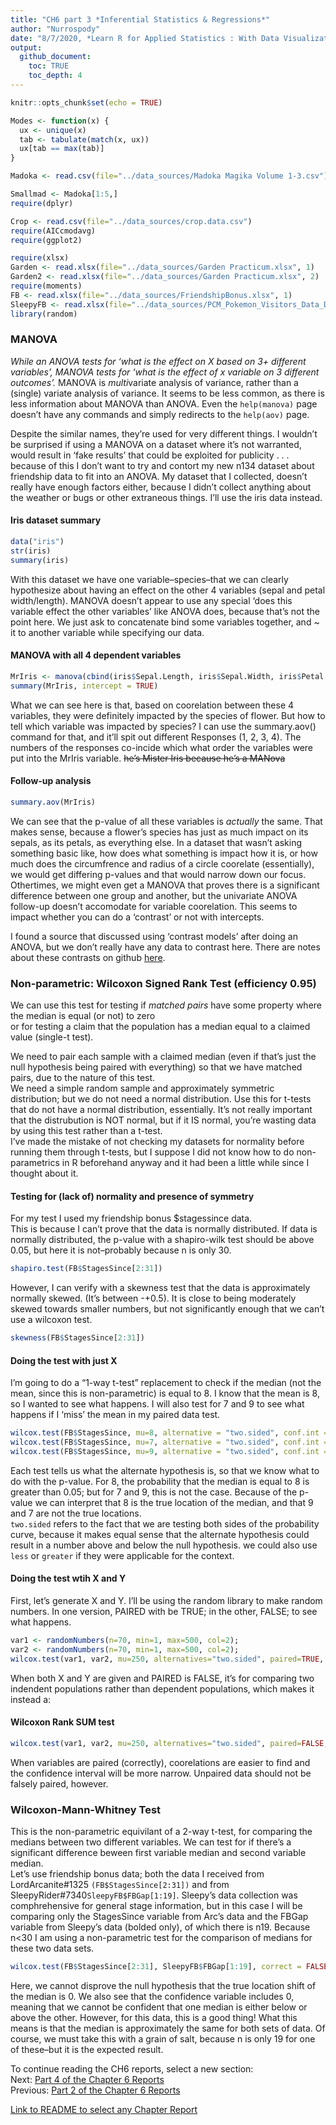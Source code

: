 ```yaml
---
title: "CH6 part 3 *Inferential Statistics & Regressions*"
author: "Nurrospody"
date: "8/7/2020, *Learn R for Applied Statistics : With Data Visualizations, Regressions, and Statistics*"
output:
  github_document:
    toc: TRUE
    toc_depth: 4
---
```


```r
knitr::opts_chunk$set(echo = TRUE)

Modes <- function(x) {
  ux <- unique(x)
  tab <- tabulate(match(x, ux))
  ux[tab == max(tab)]
}

Madoka <- read.csv(file="../data_sources/Madoka Magika Volume 1-3.csv")

Smallmad <- Madoka[1:5,]
require(dplyr)

Crop <- read.csv(file="../data_sources/crop.data.csv")
require(AICcmodavg)
require(ggplot2)

require(xlsx)
Garden <- read.xlsx(file="../data_sources/Garden Practicum.xlsx", 1)
Garden2 <- read.xlsx(file="../data_sources/Garden Practicum.xlsx", 2)
require(moments)
FB <- read.xlsx(file="../data_sources/FriendshipBonus.xlsx", 1)
SleepyFB <- read.xlsx(file="../data_sources/PCM_Pokemon_Visitors_Data_Data.xlsx", 2)
library(random)
```

### MANOVA  
*While an ANOVA tests for 'what is the effect on X based on 3+ different variables', MANOVA tests for 'what is the effect of x variable on 3 different outcomes'.*  MANOVA is *multi*variate analysis of variance, rather than a (single) variate analysis of variance.  It seems to be less common, as there is less information about MANOVA than ANOVA.  Even the ```help(manova)``` page doesn't have any commands and simply redirects to the ```help(aov)``` page.

Despite the similar names, they're used for very different things.  I wouldn't be surprised if using a MANOVA on a dataset where it's not warranted, would result in 'fake results' that could be exploited for publicity . . .  because of this I don't want to try and contort my new n134 dataset about friendship data to fit into an ANOVA.  My dataset that I collected, doesn't really have enough factors either, because I didn't collect anything about the weather or bugs or other extraneous things.  I'll use the iris data instead.  

#### Iris dataset summary  

```r
data("iris")
str(iris)
summary(iris)
```

With this dataset we have one variable--species--that we can clearly hypothesize about having an effect on the other 4 variables (sepal and petal width/length).  MANOVA doesn't appear to use any special 'does this variable effect the other variables' like ANOVA does, because that's not the point here.  We just ask to concatenate bind some variables together, and ~ it to another variable while specifying our data.  

#### MANOVA with all 4 dependent variables  
```r
MrIris <- manova(cbind(iris$Sepal.Length, iris$Sepal.Width, iris$Petal.Length, iris$Petal.Width) ~ iris$Species, data=iris);
summary(MrIris, intercept = TRUE)
```
What we can see here is that, based on coorelation between these 4 variables, they were definitely impacted by the species of flower.  But how to tell which variable was impacted by species?  I can use the summary.aov() command for that, and it'll spit out different Responses (1, 2, 3, 4).  The numbers of the responses co-incide which what order the variables were put into the MrIris variable.  ~~he's Mister Iris because he's a MANova~~  

#### Follow-up analysis
```r
summary.aov(MrIris)
```
We can see that the p-value of all these variables is *actually* the same.  That makes sense, because a flower's species has just as much impact on its sepals, as its petals, as everything else.  In a dataset that wasn't asking something basic like, how does what something is impact how it is, or how much does the circumfrence and radius of a circle coorelate (essentially), we would get differing p-values and that would narrow down our focus.  Othertimes, we might even get a MANOVA that proves there is a significant difference between one group and another, but the univariate ANOVA follow-up doesn't accomodate for variable coorelation.  This seems to impact whether you can do a 'contrast' or not with intercepts.  

I found a source that discussed using 'contrast models' after doing an ANOVA, but we don't really have any data to contrast here.  There are notes about these contrasts on github [here](https://gaopinghuang0.github.io/2017/11/20/MANOVA-notes-and-R-code).   

### Non-parametric: Wilcoxon Signed Rank Test (efficiency 0.95)  
We can use this test for testing if *matched pairs* have some property where the median is equal (or not) to zero  
or for testing a claim that the population has a median equal to a claimed value (single-t test).  

We need to pair each sample with a claimed median (even if that's just the null hypothesis being paired with everything) so that we have matched pairs, due to the nature of this test.  
We need a simple random sample and approximately symmetric distribution; but we do not need a normal distribution.  Use this for t-tests that do not have a normal distribution, essentially.  It's not really important that the distrubution is NOT normal, but if it IS normal, you're wasting data by using this test rather than a t-test.  
I've made the mistake of not checking my datasets for normality before running them through t-tests, but I suppose I did not know how to do non-parametrics in R beforehand anyway and it had been a little while since I thought about it.  

#### Testing for (lack of) normality and presence of symmetry  

For my test I used my friendship bonus $stagessince data.   
This is because I can't prove that the data is normally distributed.  If data is normally distributed, the p-value with a shapiro-wilk test should be above 0.05, but here it is not--probably because n is only 30.  

```r
shapiro.test(FB$StagesSince[2:31])
```

However, I can verify with a skewness test that the data is approximately normally skewed.  (It's between -+0.5).  It is close to being moderately skewed towards smaller numbers, but not significantly enough that we can't use a wilcoxon test.  

```r
skewness(FB$StagesSince[2:31])
```

#### Doing the test with just X

I'm going to do a "1-way t-test" replacement to check if the median (not the mean, since this is non-parametric) is equal to 8.  I know that the mean is 8, so I wanted to see what happens.  I will also test for 7 and 9 to see what happens if I 'miss' the mean in my paired data test.  

```r
wilcox.test(FB$StagesSince, mu=8, alternative = "two.sided", conf.int = TRUE)
wilcox.test(FB$StagesSince, mu=7, alternative = "two.sided", conf.int = TRUE)
wilcox.test(FB$StagesSince, mu=9, alternative = "two.sided", conf.int = TRUE)
```

Each test tells us what the alternate hypothesis is, so that we know what to do with the p-value.  For 8, the probability that the median is equal to 8 is greater than 0.05; but for 7 and 9, this is not the case.  Because of the p-value we can interpret that 8 is the true location of the median, and that 9 and 7 are not the true locations.  
```two.sided``` refers to the fact that we are testing both sides of the probability curve, because it makes equal sense that the alternate hypothesis could result in a number above and below the null hypothesis.  we could also use ```less``` or ```greater``` if they were applicable for the context.  

#### Doing the test wtih X and Y  

First, let's generate X and Y.  I'll be using the random library to make random numbers.  In one version, PAIRED with be TRUE; in the other, FALSE; to see what happens.

```r
var1 <- randomNumbers(n=70, min=1, max=500, col=2);
var2 <- randomNumbers(n=70, min=1, max=500, col=2);
wilcox.test(var1, var2, mu=250, alternatives="two.sided", paired=TRUE, conf.int = TRUE)
```
When both X and Y are given and PAIRED is FALSE, it's for comparing two indendent populations rather than dependent populations, which makes it instead a:  

#### Wilcoxon Rank SUM test  


```r
wilcox.test(var1, var2, mu=250, alternatives="two.sided", paired=FALSE, conf.int = TRUE)
```
When variables are paired (correctly), coorelations are easier to find and the confidence interval will be more narrow.  Unpaired data should not be falsely paired, however.  

### Wilcoxon-Mann-Whitney Test  
This is the non-parametric equivilant of a 2-way t-test, for comparing the medians between two different variables.  We can test for if there's a significant difference beween first variable median and second variable median.  
Let's use friendship bonus data; both the data I received from LordArcanite#1325 ```(FB$StagesSince[2:31])``` and from SleepyRider#7340```SleepyFB$FBGap[1:19]```.  Sleepy's data collection was comphrehensive for general stage information, but in this case I will be comparing only the StagesSince variable from Arc's data and the FBGap variable from Sleepy's data (bolded only), of which there is n19.  Because n<30 I am using a non-parametric test for the comparison of medians for these two data sets.

```r
wilcox.test(FB$StagesSince[2:31], SleepyFB$FBGap[1:19], correct = FALSE, conf.int = TRUE)
```
Here, we cannot disprove the null hypothesis that the true location shift of the median is 0. We also see that the confidence variable includes 0, meaning that we cannot be confident that one median is either below or above the other.  However, for this data, this is a good thing!  What this means is that the median is approximately the same for both sets of data.  Of course, we must take this with a grain of salt, because n is only 19 for one of these--but it is the expected result.  

To continue reading the CH6 reports, select a new section:  
Next: [Part 4 of the Chapter 6 Reports](https://github.com/Nurrospody/SOURCE-Statistics-ILC/blob/master/Chapter%20Reports/CH6-part4.md)  
Previous: [Part 2 of the Chapter 6 Reports](https://github.com/Nurrospody/SOURCE-Statistics-ILC/blob/master/Chapter%20Reports/CH6-part2.md)   
  
[Link to README to select any Chapter Report](https://github.com/Nurrospody/SOURCE-Statistics-ILC/blob/master/README.md)
